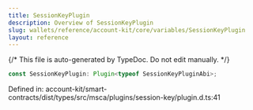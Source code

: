 ```yaml
---
title: SessionKeyPlugin
description: Overview of SessionKeyPlugin
slug: wallets/reference/account-kit/core/variables/SessionKeyPlugin
layout: reference
---
```


{/* This file is auto-generated by TypeDoc. Do not edit manually. */}

```ts
const SessionKeyPlugin: Plugin<typeof SessionKeyPluginAbi>;
```

Defined in: account-kit/smart-contracts/dist/types/src/msca/plugins/session-key/plugin.d.ts:41
